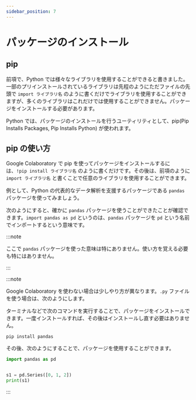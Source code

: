 ```yaml
---
sidebar_position: 7
---
```



# パッケージのインストール

## pip

前項で、Python では様々なライブラリを使用することができると書きました。一部のプリインストールされているライブラリは先程のようにただファイルの先頭で `import ライブラリ名` のように書くだけでライブラリを使用することができますが、多くのライブラリはこれだけでは使用することができません。パッケージをインストールする必要があります。

Python では、パッケージのインストールを行うユーティリティとして、pip(Pip Installs Packages, Pip Installs Python) が使われます。

## pip の使い方

Google Colaboratory で pip を使ってパッケージをインストールするには、`!pip install ライブラリ名` のように書くだけです。その後は、前項のように `import ライブラリ名` と書くことで任意のライブラリを使用することができます。

例として、Python の代表的なデータ解析を支援するパッケージである `pandas` パッケージを使ってみましょう。

次のようにすると、確かに `pandas` パッケージを使うことができたことが確認できます。`import pandas as pd` というのは、`pandas` パッケージを `pd` という名前でインポートするという意味です。

:::note

ここで `pandas` パッケージを使った意味は特にありません。使い方を覚える必要も特にはありません。

:::

<ViewSource path="/pip/pandas.ipynb" />

:::note

Google Colaboratory を使わない場合は少しやり方が異なります。`.py` ファイルを使う場合は、次のようにします。

ターミナルなどで次のコマンドを実行することで、パッケージをインストールできます。一度インストールすれば、その後はインストールし直す必要はありません。

```shell
pip install pandas
```

その後、次のようにすることで、パッケージを使用することができます。

```python title=hello_pandas.py
import pandas as pd


s1 = pd.Series([0, 1, 2])
print(s1)
```

:::
